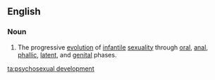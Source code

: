 ==English==

===Noun===
{{wikipedia}}
{{en-noun|head=[[psychosexual]] [[development]]|-}}

# {{context|psychology}} The progressive [[evolution]] of [[infantile]] [[sexuality]] through  [[oral]], [[anal]], [[phallic]], [[latent]], and [[genital]] phases.

[[ta:psychosexual development]]